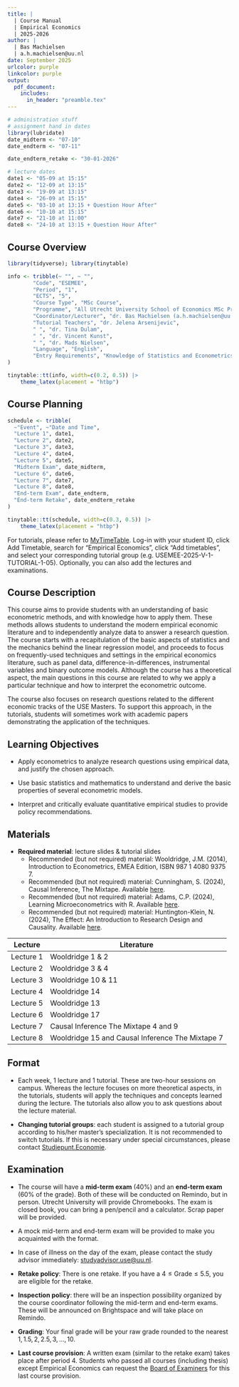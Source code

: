 ```yaml
---
title: | 
  | Course Manual
  | Empirical Economics
  | 2025-2026
author: |
  | Bas Machielsen
  | a.h.machielsen@uu.nl
date: September 2025
urlcolor: purple
linkcolor: purple
output: 
  pdf_document:
    includes:
      in_header: "preamble.tex"
---
```



```r
# administration stuff
# assignment hand in dates
library(lubridate)
date_midterm <- "07-10"
date_endterm <- "07-11"

date_endterm_retake <- "30-01-2026"

# lecture dates
date1 <- "05-09 at 15:15"
date2 <- "12-09 at 13:15"
date3 <- "19-09 at 13:15"
date4 <- "26-09 at 15:15"
date5 <- "03-10 at 13:15 + Question Hour After"
date6 <- "10-10 at 15:15"
date7 <- "21-10 at 11:00"
date8 <- "24-10 at 13:15 + Question Hour After"
```

## Course Overview

```r
library(tidyverse); library(tinytable)

info <- tribble(~ "", ~ "", 
        "Code", "ESEMEE",
        "Period", "1",
        "ECTS", "5", 
        "Course Type", "MSc Course",
        "Programme", "All Utrecht University School of Economics MSc Programs",
        "Coordinator/Lecturer", "dr. Bas Machielsen (a.h.machielsen@uu.nl)",
        "Tutorial Teachers", "dr. Jelena Arsenijevic",
        " ", "dr. Tina Dulam",
        " ", "dr. Vincent Kunst",
        " ", "dr. Mads Nielsen",
        "Language", "English",
        "Entry Requirements", "Knowledge of Statistics and Econometrics (Bachelor level); alternatively, attendance at the UU Summer School."
)

tinytable::tt(info, width=c(0.2, 0.5)) |>
    theme_latex(placement = "htbp")

```

## Course Planning

```r
schedule <- tribble(
  ~"Event", ~"Date and Time",
  "Lecture 1", date1,
  "Lecture 2", date2,
  "Lecture 3", date3,
  "Lecture 4", date4,
  "Lecture 5", date5,
  "Midterm Exam", date_midterm,
  "Lecture 6", date6,
  "Lecture 7", date7,
  "Lecture 8", date8,
  "End-term Exam", date_endterm,
  "End-term Retake", date_endterm_retake
)

tinytable::tt(schedule, width=c(0.3, 0.5)) |>
    theme_latex(placement = "htbp")
```

For tutorials, please refer to [MyTimeTable](mytimetable.uu.nl). Log-in with your student ID, click Add Timetable, search for "Empirical Economics", click "Add timetables", and select your corresponding tutorial group (e.g. USEMEE-2025-V-1-TUTORIAL-1-05). Optionally, you can also add the lectures and examinations. 

## Course Description

This course aims to provide students with an understanding of basic econometric methods, and with knowledge how to apply them. These methods allows students to understand the modern empirical economic literature and to independently analyze data to answer a research question. The course starts with a recapitulation of the basic aspects of statistics and the mechanics behind the linear regression model, and proceeds to focus on frequently-used techniques and settings in the empirical economics literature, such as panel data, difference-in-differences, instrumental variables and binary outcome models. Although the course has a theoretical aspect, the main questions in this course are related to why we apply a particular technique and how to interpret the econometric outcome. 

The course also focuses on research questions related to the different economic tracks of the USE Masters. To support this approach, in the tutorials, students will sometimes work with academic papers demonstrating the application of the techniques. 


## Learning Objectives

- Apply econometrics to analyze research questions using empirical data, and justify the chosen approach.

- Use basic statistics and mathematics to understand and derive the basic properties of several econometric models.

- Interpret and critically evaluate quantitative empirical studies to provide policy recommendations.


## Materials 

- **Required material**: lecture slides & tutorial slides
  - Recommended (but not required) material: Wooldridge, J.M. (2014), Introduction to Econometrics, EMEA Edition, ISBN 987 1 4080 9375 7.
  - Recommended (but not required) material: Cunningham, S. (2024), Causal Inference, The Mixtape. Available [here](https://mixtape.scunning.com/).
  - Recommended (but not required) material: Adams, C.P. (2024), Learning Microeconometrics with R. Available [here](https://sites.google.com/view/microeconometricswithr/bookdown).
  - Recommended (but not required) material: Huntington-Klein, N. (2024), The Effect: An Introduction to Research Design and Causality. Available [here](https://theeffectbook.net/index.html).
  
| Lecture | Literature |
|---|---|
| Lecture 1 | Wooldridge 1 & 2 |
| Lecture 2 | Wooldridge 3 & 4 |
| Lecture 3 | Wooldridge 10 & 11 |
| Lecture 4 | Wooldridge 14 |
| Lecture 5 | Wooldridge 13 |
| Lecture 6 | Wooldridge 17 |
| Lecture 7 | Causal Inference The Mixtape 4 and 9 |
| Lecture 8 | Wooldridge 15 and Causal Inference The Mixtape 7 |

## Format

- Each week, 1 lecture and 1 tutorial. These are two-hour sessions on campus. Whereas the lecture focuses on more theoretical aspects, in the tutorials, students will apply the techniques and concepts learned during the lecture. The tutorials also allow you to ask questions about the lecture material.

- **Changing tutorial groups**: each student is assigned to a tutorial group according to his/her master’s specialization. It is not recommended to switch tutorials. If this is necessary under special circumstances, please contact [Studiepunt.Economie](mailto:studiepunt.economie@uu.nl). 


## Examination

- The course will have a **mid-term exam** (40%) and an **end-term exam** (60% of the grade). Both of these will be conducted on Remindo, but in person. Utrecht University will provide Chromebooks. The exam is closed book, you can bring a pen/pencil and a calculator. Scrap paper will be provided. 
- A mock mid-term and end-term exam will be provided to make you acquainted with the format. 
- In case of illness on the day of the exam, please contact the study advisor immediately: [studyadvisor.use@uu.nl](mailto:studyadvisor.use@uu.nl).

- **Retake policy**: There is one retake. If you have a $4 \leq \text{Grade} \leq 5.5$, you are eligible for the retake. 

- **Inspection policy**: there will be an inspection possibility organized by the course coordinator following the mid-term and end-term exams. These will be announced on Brightspace and will take place on Remindo.

- **Grading**: Your final grade will be your raw grade rounded to the nearest $1,1.5,2,2.5,3,\dots, 10$. 

- **Last course provision**: A written exam (similar to the retake exam) takes place after period 4. Students who passed all courses (including thesis) except Empirical Economics can request the [Board of Examiners](use.examencommissie@uu.nl) for this last course provision.

